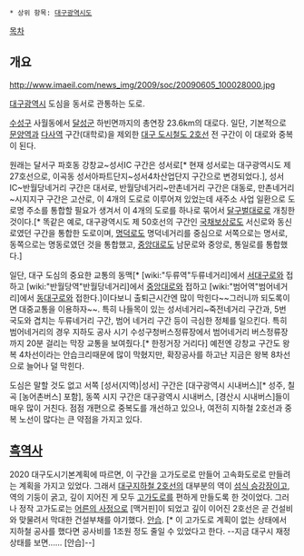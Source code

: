  * 상위 항목: [[대구광역시도]]

[[목차]]
== 개요 ==
http://www.imaeil.com/news_img/2009/soc/20090605_100028000.jpg

[[대구광역시]] 도심을 동서로 관통하는 도로.

[[수성구]] 사월동에서 [[달성군]] 하빈면까지의 총연장 23.6km의 대로다. 일단, 기본적으로 [[문양역]]과 [[다사역]] 구간(대학로)을 제외한 [[대구 도시철도 2호선]] 전 구간이 이 대로와 중복이 된다.

원래는 달서구 파호동 강창교~성서IC 구간은 성서로[* 현재 성서로는 대구광역시도 제 27호선으로, 이곡동 성서아파트단지~성서4차산업단지 구간으로 변경되었다.], 성서IC~반월당네거리 구간은 대서로, 반월당네거리~만촌네거리 구간은 대동로, 만촌네거리~시지지구 구간은 고산로, 이 4개의 도로로 이루어져 있었는데 새주소 사업 일환으로 도로명 주소를 통합할 필요가 생겨서 이 4개의 도로를 하나로 묶어서 [[달구벌대로]]로 개칭한 것이다.[* 똑같은 예로, 대구광역시도 제 50호선의 구간인 [[국채보상로]]도 서신로와 동신로였던 구간을 통합한 도로이며, [[명덕로]]도 명덕네거리를 중심으로 서쪽으로는 명서로, 동쪽으로는 명동로였던 것을 통합했고, [[중앙대로(대구)|중앙대로]]도 남문로와 중앙로, 통일로를 통합했다.]

일단, 대구 도심의 중요한 교통의 동맥[* [wiki:"두류역"두류네거리]에서 [[서대구로]]와 접하고 [wiki:"반월당역"반월당네거리]에서 [[중앙대로(대구)|중앙대로]]와 접하고 [wiki:"범어역"범어네거리]에서 [[동대구로]]와 접한다.]이다보니 출퇴근시간엔 많이 막힌다~~그러니까 되도록이면 대중교통을 이용하자~~. 특히 나들목이 있는 성서네거리~죽전네거리 구간과, 5번 국도와 겹치는 두류네거리 구간, 범어 네거리 구간 등이 극심한 정체를 일으킨다. 특히 범어네거리의 경우 지하도 공사 시기 수성구청버스정류장에서 범어네거리 버스정류장까지 20분 걸리는 막장 교통을 보여줬다.[* 한정거장 거리다] 예전엔 강창교 구간도 왕복 4차선이라는 안습크리때문에 많이 막혔지만, 확장공사를 하고난 지금은 왕복 8차선으로 늘어나 덜 막힌다.

도심은 말할 것도 없고 서쪽 [성서(지역)|성서] 구간은 [대구광역시 시내버스][* 성주, 칠곡 [농어촌버스] 포함], 동쪽 시지 구간은 대구광역시 시내버스, [경산시 시내버스]들이 매우 많이 거친다. 점점 개편으로 중복도를 개선하고 있으나, 여전히 지하철 2호선과 중복 노선이 많다는 큰 약점을 가지고 있다.

== [[흑역사]] ==
2020 대구도시기본계획에 따르면, 이 구간을 고가도로로 만들어 고속화도로로 만들려는 계획을 가지고 있었다. 그래서 [[대구지하철 2호선]]의 대부분의 역이 [[섬식 승강장]]이고, 역의 기둥이 굵고, 깊이 지어진 게 모두 [[고가차도|고가도로]]를 편하게 만들도록 한 것이었다. 그러나 정작 고가도로는 [[어른의 사정]]으로 [맥거핀]이 되었고 깊이 이어진 2호선은 곧 건설비와 맞물려서 막대한 건설부채를 야기했다. [[안습]]. [* 이 고가도로 계획이 없는 상태에서 지하철 공사를 했다면 공사비를 1조원 정도 줄일 수 있었다고 한다. --지금 대구시 재정상태를 보면...... [안습]--]
